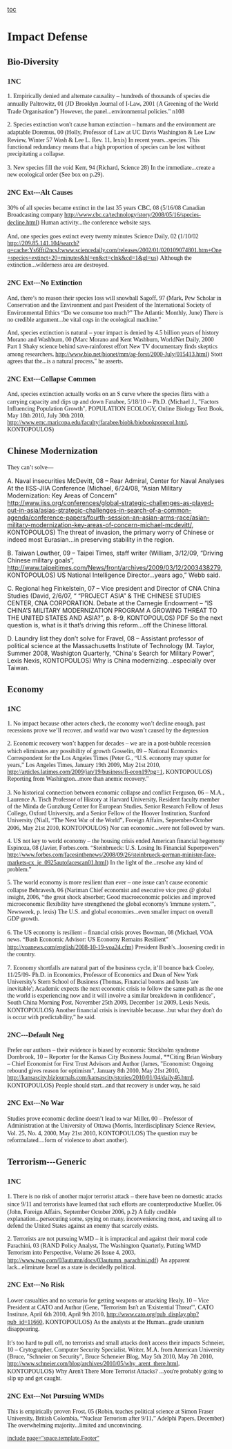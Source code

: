 [[toc]]
=<span style="font-family: 'Times New Roman',Times,serif;">Impact Defense</span>= 
==<span style="font-family: 'Times New Roman',Times,serif;">Bio-Diversity</span>== 
===<span style="font-family: 'Times New Roman',Times,serif;">1NC</span>=== 
<span style="font-family: 'Times New Roman',Times,serif;"> 1. Empirically denied and alternate causality – hundreds of thousands of species die annually</span>
<span style="font-family: 'Times New Roman',Times,serif;"> Paltrowitz, 01 (JD Brooklyn Journal of I-Law, 2001 (A Greening of the World Trade Organisation”)</span>
<span style="font-family: 'Times New Roman',Times,serif;"> However, the panel...environmental policies." n108</span>

<span style="font-family: 'Times New Roman',Times,serif;"> 2. Species extinction won't cause human extinction – humans and the environment are adaptable</span>
<span style="font-family: 'Times New Roman',Times,serif;"> Doremus, 00 (Holly, Professor of Law at UC Davis Washington & Lee Law Review, Winter 57 Wash & Lee L. Rev. 11, lexis)</span>
<span style="font-family: 'Times New Roman',Times,serif;"> In recent years...species. This functional redundancy means that a high proportion of species can be lost without precipitating a collapse.</span>

<span style="font-family: 'Times New Roman',Times,serif;"> 3. New species fill the void</span>
<span style="font-family: 'Times New Roman',Times,serif;"> Kerr, 94 (Richard, Science 28)</span>
<span style="font-family: 'Times New Roman',Times,serif;"> In the immediate...create a new ecological order (See box on p.29).</span>

===<span style="font-family: 'Times New Roman',Times,serif;">2NC Ext---Alt Causes</span>=== 

<span style="font-family: 'Times New Roman',Times,serif;"> 30% of all species became extinct in the last 35 years</span>
<span style="font-family: 'Times New Roman',Times,serif;"> CBC, 08 (5/16/08 Canadian Broadcasting company http://www.cbc.ca/technology/story/2008/05/16/species-decline.html)</span>
<span style="font-family: 'Times New Roman',Times,serif;"> Human activity...the conference website says.</span>

<span style="font-family: 'Times New Roman',Times,serif;"> And, one species goes extinct every twenty minutes</span>
<span style="font-family: 'Times New Roman',Times,serif;"> Science Daily, 02 (1/10/02 http://209.85.141.104/search?q=cache:Ys6ffti2ncsJ:www.sciencedaily.com/releases/2002/01/020109074801.htm+One+species+extinct+20+minutes&hl=en&ct=clnk&cd=1&gl=us)</span>
<span style="font-family: 'Times New Roman',Times,serif;"> Although the extinction...wilderness area are destroyed.</span>

===<span style="font-family: 'Times New Roman',Times,serif;">2NC Ext---No Extinction</span>=== 

<span style="font-family: 'Times New Roman',Times,serif;"> And, there’s no reason their species loss will snowball</span>
<span style="font-family: 'Times New Roman',Times,serif;"> Sagoff, 97 (Mark, Pew Scholar in Conservation and the Environment and past President of the International Society of Environmental Ethics “Do we consume too much?” The Atlantic Monthly, June)</span>
<span style="font-family: 'Times New Roman',Times,serif;"> There is no credible argument...be vital cogs in the ecological machine."</span>

<span style="font-family: 'Times New Roman',Times,serif;"> And, species extinction is natural – your impact is denied by 4.5 billion years of history</span>
<span style="font-family: 'Times New Roman',Times,serif;"> Morano and Washburn, 00 (Marc Morano and Kent Washburn, WorldNet Daily, 2000 Part 1 Shaky science behind save-rainforest effort New TV documentary finds skeptics among researchers, http://www.bio.net/bionet/mm/ag-forst/2000-July/015413.html)</span>
<span style="font-family: 'Times New Roman',Times,serif;"> Stott agrees that the...is a natural process," he asserts.</span>

===<span style="font-family: 'Times New Roman',Times,serif;">2NC Ext---Collapse Common</span>=== 

<span style="font-family: 'Times New Roman',Times,serif;"> And, species extinction actually works on an S curve where the species flirts with a carrying capacity and dips up and down</span>
<span style="font-family: 'Times New Roman',Times,serif;"> Farabee, 5/18/10 -- Ph.D. (Michael J., "Factors Influencing Population Growth", POPULATION ECOLOGY, Online Biology Text Book, May 18th 2010, July 30th 2010, http://www.emc.maricopa.edu/faculty/farabee/biobk/biobookpopecol.html, KONTOPOULOS)</span>

==<span style="font-family: 'Times New Roman',Times,serif;">Chinese Modernization</span>== 

<span style="font-family: 'Times New Roman',Times,serif;">They can’t solve—

A. Naval insecurities
McDevitt, 08 – Rear Admiral, Center for Naval Analyses At the IISS-JIIA Conference (Michael, 6/24/08, “Asian Military Modernization: Key Areas of Concern” http://www.iiss.org/conferences/global-strategic-challenges-as-played-out-in-asia/asias-strategic-challenges-in-search-of-a-common-agenda/conference-papers/fourth-session-an-asian-arms-race/asian-military-modernization-key-areas-of-concern-michael-mcdevitt/, KONTOPOULOS)
The threat of invasion, the primary worry of Chinese or indeed most Eurasian...in preserving stability in the region.

B. Taiwan
Lowther, 09 – Taipei Times, staff writer (William, 3/12/09, “Driving Chinese military goals”, http://www.taipeitimes.com/News/front/archives/2009/03/12/2003438279, KONTOPOULOS)
US National Intelligence Director...years ago,” Webb said.

C. Regional heg
Finkelstein, 07 – Vice president and Director of CNA China Studies (David, 2/6/07, “
“PROJECT ASIA” & THE CHINESE STUDIES CENTER, CNA CORPORATION. Debate at the Carnegie Endowment – “IS CHINA’S MILITARY MODERNIZATION PROGRAM A GROWING THREAT TO THE UNITED STATES AND ASIA?”, p. 8-9, KONTOPOULOS) PDF
So the next question is, what is it that’s driving this reform...off the Chinese littoral.

D. Laundry list they don’t solve for
Fravel, 08 – Assistant professor of political science at the Massachusetts Institute of Technology (M. Taylor, Summer 2008, Washigton Quarterly, “China's Search for Military Power”, Lexis Nexis, KONTOPOULOS)
Why is China modernizing...especially over Taiwan.</span>

==<span style="font-family: 'Times New Roman',Times,serif;">Economy</span>== 
===<span style="font-family: 'Times New Roman',Times,serif;">1NC</span>=== 

<span style="font-family: 'Times New Roman',Times,serif;"> 1. No impact because other actors check, the economy won’t decline enough, past recessions prove we’ll recover, and world war two wasn’t caused by the depression</span>

<span style="font-family: 'Times New Roman',Times,serif;"> 2. Economic recovery won’t happen for decades – we are in a post-bubble recession which eliminates any possibility of growth</span>
<span style="font-family: 'Times New Roman',Times,serif;"> Gosselin, 09 – National Economics Correspondent for the Los Angeles Times (Peter G., “U.S. economy may sputter for years,” Los Angeles Times, January 19th 2009, May 21st 2010, http://articles.latimes.com/2009/jan/19/business/fi-econ19?pg=1, KONTOPOULOS)</span>
<span style="font-family: 'Times New Roman',Times,serif;"> Reporting from Washington...more than anemic recovery."</span>

<span style="font-family: 'Times New Roman',Times,serif;"> 3. No historical connection between economic collapse and conflict</span>
<span style="font-family: 'Times New Roman',Times,serif;"> Ferguson, 06 – M.A., Laurence A. Tisch Professor of History at Harvard University, Resident faculty member of the Minda de Gunzburg Center for European Studies, Senior Research Fellow of Jesus College, Oxford University, and a Senior Fellow of the Hoover Institution, Stanford University (Niall, “The Next War of the World”, Foreign Affairs, September-October 2006, May 21st 2010, KONTOPOULOS)</span>
<span style="font-family: 'Times New Roman',Times,serif;"> Nor can economic...were not followed by wars.</span>

<span style="font-family: 'Times New Roman',Times,serif;"> 4. US not key to world economy – the housing crisis ended American financial hegemony</span>
<span style="font-family: 'Times New Roman',Times,serif;"> Espinoza, 08 (Javier, Forbes.com. “Steinbrueck: U.S. Losing Its Financial Superpowers” http://www.forbes.com/facesinthenews/2008/09/26/steinbrueck-german-minister-face-markets-cx_je_0925autofacescan01.html)</span>
<span style="font-family: 'Times New Roman',Times,serif;"> In the light of the...resolve any kind of problem."</span>

<span style="font-family: 'Times New Roman',Times,serif;"> 5. The world economy is more resilient than ever – one issue can’t cause economic collapse</span>
<span style="font-family: 'Times New Roman',Times,serif;"> Behravesh, 06 (Nariman Chief economist and executive vice prez @ global insight, 2006, “the great shock absorber; Good macroeconomic policies and improved microeconomic flexibility have strengthened the global economy's 'immune system.'”, Newsweek, p. lexis)</span>
<span style="font-family: 'Times New Roman',Times,serif;"> The U.S. and global economies...even smaller impact on overall GDP growth.</span>

<span style="font-family: 'Times New Roman',Times,serif;"> 6. The US economy is resilient – financial crisis proves</span>
<span style="font-family: 'Times New Roman',Times,serif;"> Bowman, 08 (Michael, VOA news. “Bush Economic Advisor: US Economy Remains Resilient” http://voanews.com/english/2008-10-19-voa24.cfm)</span>
<span style="font-family: 'Times New Roman',Times,serif;"> President Bush's...loosening credit in the country.</span>

<span style="font-family: 'Times New Roman',Times,serif;"> 7. Economy shortfalls are natural part of the business cycle, it’ll bounce back</span>
<span style="font-family: 'Times New Roman',Times,serif;"> Cooley, 11/25/09- Ph.D. in Economics, Professor of Economics and Dean of New York University's Stern School of Business (Thomas, Financial booms and busts 'are inevitable'; Academic expects the next economic crisis to follow the same path as the one the world is experiencing now and it will involve a similar breakdown in confidence", South China Morning Post, November 25th 2009, December 1st 2009, Lexis Nexis, KONTOPOULOS)</span>
<span style="font-family: 'Times New Roman',Times,serif;"> Another financial crisis is inevitable because...but what they don't do is occur with predictability," he said.</span>

===<span style="font-family: 'Times New Roman',Times,serif;">2NC---Default Neg</span>=== 

<span style="font-family: 'Times New Roman',Times,serif;"> Prefer our authors – their evidence is biased by economic Stockholm syndrome</span>
<span style="font-family: 'Times New Roman',Times,serif;"> Dornbrook, 10 – Reporter for the Kansas City Business Journal, **Citing Brian Wesbury – Chief Economist for First Trust Advisors and Author (James, "Economist: Ongoing rebound gives reason for optimism", January 8th 2010, May 21st 2010, http://kansascity.bizjournals.com/kansascity/stories/2010/01/04/daily46.html, KONTOPOULOS)</span>
<span style="font-family: 'Times New Roman',Times,serif;"> People should start...and that recovery is under way, he said</span>

===<span style="font-family: 'Times New Roman',Times,serif;">2NC Ext---No War</span>=== 

<span style="font-family: 'Times New Roman',Times,serif;"> Studies prove economic decline doesn’t lead to war</span>
<span style="font-family: 'Times New Roman',Times,serif;"> Miller, 00 – Professor of Administration at the University of Ottawa (Morris, Interdisciplinary Science Review, Vol. 25, No. 4, 2000, May 21st 2010, KONTOPOULOS)</span>
<span style="font-family: 'Times New Roman',Times,serif;"> The question may be reformulated....form of violence to abort another).</span>

==<span style="font-family: 'Times New Roman',Times,serif;">Terrorism---Generic</span>== 
===<span style="font-family: 'Times New Roman',Times,serif;">1NC</span>=== 

<span style="font-family: 'Times New Roman',Times,serif;"> 1. There is no risk of another major terrorist attack – there have been no domestic attacks since 9/11 and terrorists have learned that such efforts are counterproductive</span>
<span style="font-family: 'Times New Roman',Times,serif;"> Mueller, 06 (John, Foreign Affairs, September October 2006, p.2)</span>
<span style="font-family: 'Times New Roman',Times,serif;"> A fully credible explanation...persecuting some, spying on many, inconveniencing most, and taxing all to defend the United States against an enemy that scarcely exists.</span>

<span style="font-family: 'Times New Roman',Times,serif;"> 2. Terrorists are not pursuing WMD – it is impractical and against their moral code</span>
<span style="font-family: 'Times New Roman',Times,serif;"> Parachini, 03 (RAND Policy Analyst, The Washington Quarterly, Putting WMD Terrorism into Perspective, Volume 26 Issue 4, 2003, http://www.twq.com/03autumn/docs/03autumn_parachini.pdf)</span>
<span style="font-family: 'Times New Roman',Times,serif;"> An apparent lack...eliminate Israel as a state is decidedly political.</span>

===<span style="font-family: 'Times New Roman',Times,serif;">2NC Ext---No Risk</span>=== 

<span style="font-family: 'Times New Roman',Times,serif;"> Lower casualties and no scenario for getting weapons or attacking</span>
<span style="font-family: 'Times New Roman',Times,serif;"> Healy, 10 – Vice President at CATO and Author (Gene, "Terrorism Isn't an 'Existential Threat'", CATO Institute, April 6th 2010, April 9th 2010, http://www.cato.org/pub_display.php?pub_id=11660, KONTOPOULOS)</span>
<span style="font-family: 'Times New Roman',Times,serif;"> As the analysts at the Human...grade uranium disappearing.</span>

<span style="font-family: 'Times New Roman',Times,serif;"> It’s too hard to pull off, no terrorists and small attacks don't access their impacts</span>
<span style="font-family: 'Times New Roman',Times,serif;"> Schneier, 10 – Crytographer, Computer Security Specialist, Writer, M.A. from American University (Bruce, "Schneier on Security", Bruce Scheneier Blog, May 5th 2010, May 7th 2010, http://www.schneier.com/blog/archives/2010/05/why_arent_there.html, KONTOPOULOS)</span>
<span style="font-family: 'Times New Roman',Times,serif;"> Why Aren't There More Terrorist Attacks? ...you're probably going to slip up and get caught.</span>

===<span style="font-family: 'Times New Roman',Times,serif;">2NC Ext---Not Pursuing WMDs</span>=== 

<span style="font-family: 'Times New Roman',Times,serif;"> This is empirically proven</span>
<span style="font-family: 'Times New Roman',Times,serif;"> Frost, 05 (Robin, teaches political science at Simon Fraser University, British Colombia, “Nuclear Terrorism after 9/11,” Adelphi Papers, December)</span>
<span style="font-family: 'Times New Roman',Times,serif;"> The overwhelming majority...limited and unconvincing.</span>


<span style="font-family: 'Times New Roman',Times,serif;">[[include page="space.template.Footer"]]</span>